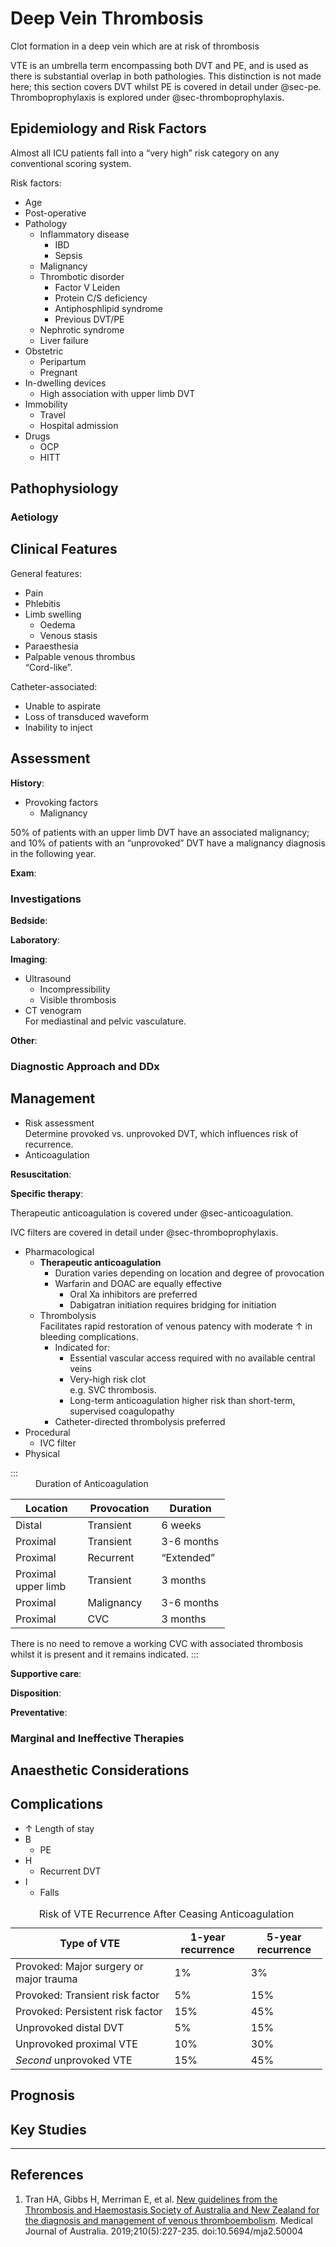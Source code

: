 # Deep Vein Thrombosis

Clot formation in a deep vein which are at risk of thrombosis

:::column-margin
VTE is an umbrella term encompassing both DVT and PE, and is used as there is substantial overlap in both pathologies. This distinction is not made here; this section covers DVT whilst PE is covered in detail under @sec-pe. Thromboprophylaxis is explored under @sec-thromboprophylaxis.
:::


## Epidemiology and Risk Factors

:::info
Almost all ICU patients fall into a "very high" risk category on any conventional scoring system.
:::

Risk factors:

* Age
* Post-operative
* Pathology
	* Inflammatory disease
		* IBD
		* Sepsis
	* Malignancy
	* Thrombotic disorder
		* Factor V Leiden
		* Protein C/S deficiency
		* Antiphosphlipid syndrome
		* Previous DVT/PE
	* Nephrotic syndrome
	* Liver failure
* Obstetric
	* Peripartum
	* Pregnant
* In-dwelling devices
	* High association with upper limb DVT
* Immobility
	* Travel
	* Hospital admission
* Drugs
	* OCP
	* HITT


## Pathophysiology

### Aetiology

## Clinical Features

General features:

* Pain
* Phlebitis
* Limb swelling
	* Oedema
	* Venous stasis
* Paraesthesia
* Palpable venous thrombus\
"Cord-like".


Catheter-associated:

* Unable to aspirate
* Loss of transduced waveform
* Inability to inject

## Assessment

**History**:

* Provoking factors
	* Malignancy

:::column-margin
50% of patients with an upper limb DVT have an associated malignancy; and 10% of patients with an "unprovoked" DVT have a malignancy diagnosis in the following year.
:::

**Exam**:


### Investigations

**Bedside**:

**Laboratory**:

**Imaging**:

* Ultrasound
	* Incompressibility
	* Visible thrombosis
* CT venogram\
For mediastinal and pelvic vasculature.

**Other**:

### Diagnostic Approach and DDx


## Management

:::priority
* Risk assessment\
Determine provoked vs. unprovoked DVT, which influences risk of recurrence.
* Anticoagulation
:::

**Resuscitation**:

**Specific therapy**:

:::column-margin
Therapeutic anticoagulation is covered under @sec-anticoagulation.
:::

:::column-margin
IVC filters are covered in detail under @sec-thromboprophylaxis.
:::

* Pharmacological
	* **Therapeutic anticoagulation**
		* Duration varies depending on location and degree of provocation
		* Warfarin and DOAC are equally effective\
			* Oral Xa inhibitors are preferred
			* Dabigatran initiation requires bridging for initiation
	* Thrombolysis\
	Facilitates rapid restoration of venous patency with moderate ↑ in bleeding complications.
		* Indicated for:
			* Essential vascular access required with no available central veins
			* Very-high risk clot\
			e.g. SVC thrombosis.
			* Long-term anticoagulation higher risk than short-term, supervised coagulopathy
		* Catheter-directed thrombolysis preferred
* Procedural
	* IVC filter
* Physical

:::
: Duration of Anticoagulation

+---------------------+-------------+------------+
| Location            | Provocation | Duration   |
+=====================+=============+============+
| Distal              | Transient   | 6 weeks    |
+---------------------+-------------+------------+
| Proximal            | Transient   | 3-6 months |
+---------------------+-------------+------------+
| Proximal            | Recurrent   | "Extended" |
+---------------------+-------------+------------+
| Proximal upper limb | Transient   | 3 months   |
+---------------------+-------------+------------+
| Proximal            | Malignancy  | 3-6 months |
+---------------------+-------------+------------+
| Proximal            | CVC         | 3 months   |
+---------------------+-------------+------------+

There is no need to remove a working CVC with associated thrombosis whilst it is present and it remains indicated.
:::

**Supportive care**:

**Disposition**:

**Preventative**:


### Marginal and Ineffective Therapies

## Anaesthetic Considerations

## Complications

* ↑ Length of stay
* B
	* PE
* H
	* Recurrent DVT
* I
	* Falls

:::column-margin
: Risk of VTE Recurrence After Ceasing Anticoagulation

+-----------------------------------------+-------------------+-------------------+
| Type of VTE                             | 1-year recurrence | 5-year recurrence |
+=========================================+===================+===================+
| Provoked: Major surgery or major trauma | 1%                | 3%                |
+-----------------------------------------+-------------------+-------------------+
| Provoked: Transient risk factor         | 5%                | 15%               |
+-----------------------------------------+-------------------+-------------------+
| Provoked: Persistent risk factor        | 15%               | 45%               |
+-----------------------------------------+-------------------+-------------------+
| Unprovoked distal DVT                   | 5%                | 15%               |
+-----------------------------------------+-------------------+-------------------+
| Unprovoked proximal VTE                 | 10%               | 30%               |
+-----------------------------------------+-------------------+-------------------+
| *Second* unprovoked VTE                 | 15%               | 45%               |
+-----------------------------------------+-------------------+-------------------+
:::

## Prognosis

## Key Studies


---

## References

1. Tran HA, Gibbs H, Merriman E, et al. [New guidelines from the Thrombosis and Haemostasis Society of Australia and New Zealand for the diagnosis and management of venous thromboembolism](https://onlinelibrary.wiley.com/doi/full/10.5694/mja2.50004). Medical Journal of Australia. 2019;210(5):227-235. doi:10.5694/mja2.50004
